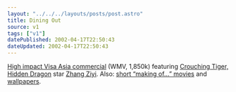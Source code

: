 ```yaml
---
layout: "../../../layouts/posts/post.astro"
title: Dining Out
source: v1
tags: ["v1"]
datePublished: 2002-04-17T22:50:43
dateUpdated: 2002-04-17T22:50:43
---
```


[High impact Visa Asia commercial][1] (WMV, 1,850k) featuring [Crouching Tiger, Hidden Dragon][2] star [Zhang Ziyi][3]. Also: [short &#8220;making of&#8230;&#8221; movies][4] and [wallpapers][5].

[1]: http://www.visa-asia.com/visa_apac/offers/images/tvc.wmv
[2]: http://uk.imdb.com/Title?0190332 "Crouching Tiger, Hidden Dragon at IMDb UK"
[3]: http://uk.imdb.com/Name?Ziyi,+Zhang "Zhang Ziyi at IMDb UK"
[4]: http://www.visa-asia.com/visa_apac/offers/tvc_index.shtml
[5]: http://www.visa-asia.com/visa_apac/offers/tvc_wallpaper.shtml
